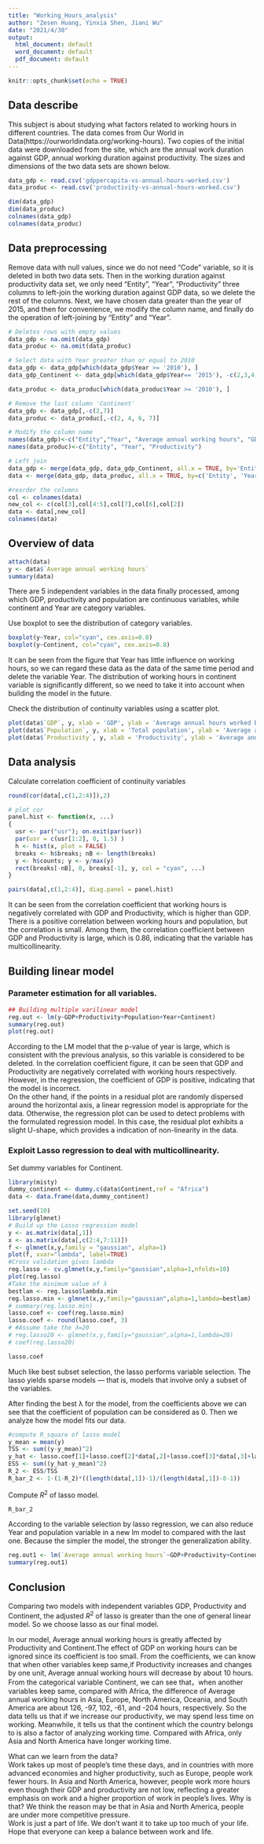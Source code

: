 ---
title: "Working_Hours_analysis"
author: "Zesen Huang, Yinxia Shen, Jiani Wu"
date: "2021/4/30"
output:
  html_document: default
  word_document: default
  pdf_document: default
---

```{r setup, include=FALSE}
knitr::opts_chunk$set(echo = TRUE)
```

## Data describe

This subject is about studying what factors related to working hours in different countries. The data comes from Our World in Data(https://ourworldindata.org/working-hours). Two copies of the initial data were downloaded from the site, which are the annual work duration against GDP, annual working duration against productivity.
The sizes and dimensions of the two data sets are shown below.
```{r Data describe}
data_gdp <- read.csv('gdppercapita-vs-annual-hours-worked.csv')
data_produc <- read.csv('productivity-vs-annual-hours-worked.csv')
```

```{r Data describe1}
dim(data_gdp)
dim(data_produc)
colnames(data_gdp)
colnames(data_produc)
```

## Data preprocessing

Remove data with null values, since we do not need "Code" variable, so it is deleted in both two data sets. Then in the working duration against productivity data set, we only need "Entity", "Year", "Productivity" three columns to left-join the working duration against GDP data, so we delete the rest of the columns.
Next, we have chosen data greater than the year of 2015, and then for convenience, we modify the column name, and finally do the operation of left-joining by "Entity" and "Year".

```{r process data}
# Deletes rows with empty values
data_gdp <- na.omit(data_gdp)
data_produc <- na.omit(data_produc)

# Select data with Year greater than or equal to 2010
data_gdp <- data_gdp[which(data_gdp$Year >= '2010'), ]
data_gdp_Continent <- data_gdp[which(data_gdp$Year== '2015'), -c(2,3,4,5,6)]

data_produc <- data_produc[which(data_produc$Year >= '2010'), ]

# Remove the last column 'Continent'
data_gdp <- data_gdp[,-c(2,7)]
data_produc <- data_produc[,-c(2, 4, 6, 7)]

# Modify the column name
names(data_gdp)<-c("Entity","Year", "Average annual working hours", "GDP", "Population")
names(data_produc)<-c("Entity", "Year", "Productivity")

# Left join
data_gdp <- merge(data_gdp, data_gdp_Continent, all.x = TRUE, by='Entity')
data <- merge(data_gdp, data_produc, all.x = TRUE, by=c('Entity', 'Year'))

#reorder the columns
col <- colnames(data)
new_col <- c(col[3],col[4:5],col[7],col[6],col[2])
data <- data[,new_col]
colnames(data)
```
## Overview of data

```{r summary, echo=FALSE}
attach(data)
y <- data$`Average annual working hours`
summary(data)
```

There are 5 independent variables in the data finally processed, among which GDP, productivity and population are continuous variables, while continent and Year are category variables.   

Use boxplot to see the distribution of category variables.
```{r boxplot of Year, echo=FALSE}
boxplot(y~Year, col="cyan", cex.axis=0.8)
boxplot(y~Continent, col="cyan", cex.axis=0.8)
```   

It can be seen from the figure that Year has little influence on working hours, so we can regard these data as the data of the same time period and delete the variable Year.
The distribution of working hours in continent variable is significantly different, so we need to take it into account when building the model in the future.


Check the distribution of continuity variables using a scatter plot.
```{r origin data plot, echo=FALSE}
plot(data$`GDP`, y, xlab = 'GDP', ylab = 'Average annual hours worked by persons engaged')
plot(data$`Population`, y, xlab = 'Total population', ylab = 'Average annual hours worked by persons engaged')
plot(data$`Productivity`, y, xlab = 'Productivity', ylab = 'Average annual hours worked by persons engaged')
```

## Data analysis

Calculate correlation coefficient of continuity variables

```{r correlation plot, echo=FALSE}
round(cor(data[,c(1,2:4)]),2)

# plot cor
panel.hist <- function(x, ...)
{
  usr <- par("usr"); on.exit(par(usr))
  par(usr = c(usr[1:2], 0, 1.5) )
  h <- hist(x, plot = FALSE)
  breaks <- h$breaks; nB <- length(breaks)
  y <- h$counts; y <- y/max(y)
  rect(breaks[-nB], 0, breaks[-1], y, col = "cyan", ...)
}

pairs(data[,c(1,2:4)], diag.panel = panel.hist)
```

It can be seen from the correlation coefficient that working hours is negatively correlated with GDP and Productivity, which is higher than GDP. There is a positive correlation between working hours and population, but the correlation is small. Among them, the correlation coefficient between GDP and Productivity is large, which is 0.86, indicating that the variable has multicollinearity.

## Building linear model
### Parameter estimation for all variables.
```{r build linear model}
## Building multiple varilinear model
reg.out <- lm(y~GDP+Productivity+Population+Year+Continent)
summary(reg.out)
plot(reg.out)
```

According to the LM model that the p-value of year is large, which is consistent with the previous analysis, so this variable is considered to be deleted. In the correlation coefficient figure, it can be seen that GDP and Productivity are negatively correlated with working hours respectively. However, in the regression, the coefficient of GDP is positive, indicating that the model is incorrect.   
On the other hand, if the points in a residual plot are randomly dispersed around the
horizontal axis, a linear regression model is appropriate for the data. Otherwise, the regression plot can be used to detect problems with the formulated regression model. In this case, the residual plot exhibits a slight U-shape, which provides a indication of non-linearity in the data.


### Exploit Lasso regression to deal with multicollinearity.

Set dummy variables for Continent.
```{r}
library(misty)
dummy_continent <- dummy.c(data$Continent,ref = "Africa")
data <- data.frame(data,dummy_continent)
```

```{r,echo=FALSE}
set.seed(10)
library(glmnet)
# Build up the Lasso regression model
y <- as.matrix(data[,1])
x <- as.matrix(data[,c(2:4,7:11)])
f <- glmnet(x,y,family = "gaussian", alpha=1)
plot(f, xvar="lambda", label=TRUE)
#Cross validation gives lambda
reg.lasso <- cv.glmnet(x,y,family="gaussian",alpha=1,nfolds=10)
plot(reg.lasso)
#Take the minimum value of λ
bestlam <- reg.lasso$lambda.min
reg.lasso.min <- glmnet(x,y,family="gaussian",alpha=1,lambda=bestlam)
# summary(reg.lasso.min)
lasso.coef <- coef(reg.lasso.min)
lasso.coef <- round(lasso.coef, 3)
# #Assume take the λ=20
# reg.lasso20 <- glmnet(x,y,family="gaussian",alpha=1,lambda=20)
# coef(reg.lasso20)
```

```{r}
lasso.coef
```

Much like best subset selection, the lasso performs variable selection. The lasso yields sparse models — that is, models that involve only a subset of the variables.   

After finding the best λ for the model, from the coefficients above we can see that the coefficient of population can be considered as 0. 
Then we analyze how the model fits our data.

```{r,echo=FALSE}
#compute R_square of lasso model
y_mean = mean(y)
TSS <- sum((y-y_mean)^2)
y_hat <- lasso.coef[1]+lasso.coef[2]*data[,2]+lasso.coef[3]*data[,3]+lasso.coef[4]*data[,4]+lasso.coef[5]*data[,7]+lasso.coef[6]*data[,8]+ lasso.coef[7]*data[,9]+lasso.coef[8]*data[,10]+lasso.coef[9]*data[,11]
ESS <- sum((y_hat-y_mean)^2)
R_2 <- ESS/TSS
R_bar_2 <- 1-(1-R_2)*((length(data[,1])-1)/(length(data[,1])-8-1))
```

Compute $R^2$ of lasso model.     
```{r}
R_bar_2
```

According to the variable selection by lasso regression, we can also reduce Year and population variable in a new lm model to compared with the last one. Because the simpler the model, the stronger the generalization ability.
```{r build new linear model after lasso}
reg.out1 <- lm(`Average annual working hours`~GDP+Productivity+Continent)
summary(reg.out1)
```

## Conclusion   
Comparing two models with independent variables GDP, Productivity and Continent, the adjusted $R^2$ of lasso is greater than the one of general linear model. So we choose lasso as our final model.

In our model, Average annual working hours is greatly affected by Productivity and Continent.The effect of GDP on working hours can be ignored since its coefficient is too small. From the coefficients, we can know that when other variables keep same,if Productivity increases and changes by one unit,  Average annual working hours will decrease by about 10 hours. From the categorical variable Continent, we can see that，when another variables keep same, compared with Africa, the difference of Average annual working hours in Asia, Europe, North America, Oceania, and South America are about 126, -97, 102, -61, and -204 hours, respectively.
So the data tells us that if we increase our productivity, we may spend less time on working. Meanwhile, it tells us that the continent which the country belongs to is also a factor of analyzing working time. Compared with Africa, only Asia and North America have longer working time.   

What can we learn from the data?   
Work takes up most of people's time these days, and in countries with more advanced economies and higher productivity, such as Europe, people work fewer hours. In Asia and North America, however, people work more hours even though their GDP and productivity are not low, reflecting a greater emphasis on work and a higher proportion of work in people's lives. Why is that? We think the reason may be that in Asia and North America, people are under more competitive pressure.   
Work is just a part of life. We don't want it to take up too much of your life. Hope that everyone can keep a balance between work and life.



